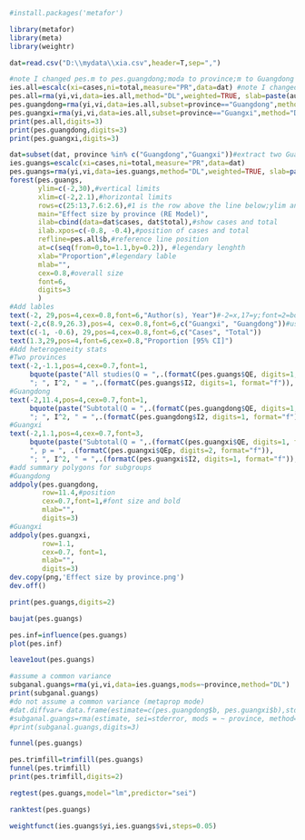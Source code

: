 ```{r install required packages}
#install.packages('metafor')
```
```{r load required packages}
library(metafor)
library(meta)
library(weightr)
```
```{r read data files}
dat=read.csv("D:\\mydata\\xia.csv",header=T,sep=",")
```
```{r calculate overall and subgroup effect sizes without transformation}
#note I changed pes.m to pes.guangdong;moda to province;m to Guangdong
ies.all=escalc(xi=cases,ni=total,measure="PR",data=dat) #note I changed r.ies to ies.all
pes.all=rma(yi,vi,data=ies.all,method="DL",weighted=TRUE, slab=paste(author, year, sep=", "))
pes.guangdong=rma(yi,vi,data=ies.all,subset=province=="Guangdong",method="DL")
pes.guangxi=rma(yi,vi,data=ies.all,subset=province=="Guangxi",method="DL")
print(pes.all,digits=3)
print(pes.guangdong,digits=3)
print(pes.guangxi,digits=3)
```
```{r forest plot using raw proportions }
dat=subset(dat, province %in% c("Guangdong","Guangxi"))#extract two Guangs
ies.guangs=escalc(xi=cases,ni=total,measure="PR",data=dat)
pes.guangs=rma(yi,vi,data=ies.guangs,method="DL",weighted=TRUE, slab=paste(author, year, sep=", "))
forest(pes.guangs,
       ylim=c(-2,30),#vertical limits
       xlim=c(-2,2.1),#horizontal limits
       rows=c(25:13,7.6:2.6),#1 is the row above the line below;ylim and rows both determine the position of studies
       main="Effect size by province (RE Model)",
       ilab=cbind(data=dat$cases, dat$total),#show cases and total
       ilab.xpos=c(-0.8, -0.4),#position of cases and total
       refline=pes.all$b,#reference line position
       at=c(seq(from=0,to=1.1,by=0.2)), #legendary lenghth
       xlab="Proportion",#legendary lable
       mlab="",
       cex=0.8,#overall size
       font=6,
       digits=3
       )
#Add lables
text(-2, 29,pos=4,cex=0.8,font=6,"Author(s), Year")#-2=x,17=y;font=2=bold
text(-2,c(8.9,26.3),pos=4, cex=0.8,font=6,c("Guangxi", "Guangdong"))#use c() to posit subgroup lables
text(c(-1, -0.6), 29,pos=4,cex=0.8,font=6,c("Cases", "Total"))
text(1.3,29,pos=4,font=6,cex=0.8,"Proportion [95% CI]")
#Add heterogeneity stats
#Two provinces
text(-2,-1.1,pos=4,cex=0.7,font=1,
     bquote(paste("All studies(Q = ",.(formatC(pes.guangs$QE, digits=1, format="f")), ", df = ", .(pes.guangs$k - pes.guangs$p),", p = ", .(formatC(pes.guangs$QEp, digits=2, format="f")), 
     "; ", I^2, " = ",.(formatC(pes.guangs$I2, digits=1, format="f")), "%",")")))
#Guangdong
text(-2,11.4,pos=4,cex=0.7,font=1,
     bquote(paste("Subtotal(Q = ",.(formatC(pes.guangdong$QE, digits=1, format="f")), ", df = ", .(pes.guangdong$k - pes.guangdong$p),", p = ", .(formatC(pes.guangdong$QEp, digits=2, format="f")),
     "; ", I^2, " = ",.(formatC(pes.guangdong$I2, digits=1, format="f")), "%",")")))
#Guangxi
text(-2,1.1,pos=4,cex=0.7,font=3,
     bquote(paste("Subtotal(Q = ",.(formatC(pes.guangxi$QE, digits=1, format="f")),", df = ", .(pes.guangxi$k - pes.guangxi$p), 
     ", p = ", .(formatC(pes.guangxi$QEp, digits=2, format="f")), 
     "; ", I^2, " = ",.(formatC(pes.guangxi$I2, digits=1, format="f")), "%",")")))
#add summary polygons for subgroups
#Guangdong
addpoly(pes.guangdong,
        row=11.4,#position
        cex=0.7,font=1,#font size and bold
        mlab="",
        digits=3)
#Guangxi
addpoly(pes.guangxi, 
        row=1.1, 
        cex=0.7, font=1,
        mlab="",  
        digits=3)
dev.copy(png,'Effect size by province.png')
dev.off()
```
```{r check evidence of heterogeneity}
print(pes.guangs,digits=2)
```
```{r baujat plot}
baujat(pes.guangs)
```
```{r A set of diagnostics to id potential outliers and influential cases}
pes.inf=influence(pes.guangs)
plot(pes.inf)
```
```{r leave one out analysis}
leave1out(pes.guangs)
```
```{r subgroup analysis without transformation}
#assume a common variance
subganal.guangs=rma(yi,vi,data=ies.guangs,mods=~province,method="DL")
print(subganal.guangs)
#do not assume a common variance (metaprop mode)
#dat.diffvar= data.frame(estimate=c(pes.guangdong$b, pes.guangxi$b),stderror=c(pes.guangdong$se, pes.guangxi$se),province = c("Guangdong","Guangxi"), tau2=round(c(pes.guangdong$tau2, pes.guangxi$tau2),3))
#subganal.guangs=rma(estimate, sei=stderror, mods = ~ province, method="FE", data=dat.diffvar, digits=4)
#print(subganal.guangs,digits=3)
```
```{r funnel plot with raw proportions}
funnel(pes.guangs)
```
```{r trim and fill with raw proportions}
pes.trimfill=trimfill(pes.guangs)
funnel(pes.trimfill)
print(pes.trimfill,digits=2)
```
```{r Egger's regression test with raw proportions}
regtest(pes.guangs,model="lm",predictor="sei")
```
```{r rank correlation (Kendall's tall) with raw proporitons}
ranktest(pes.guangs)
```
```{r Vevea and Hedges (1995) Weight-Function Model}
weightfunct(ies.guangs$yi,ies.guangs$vi,steps=0.05)
```

